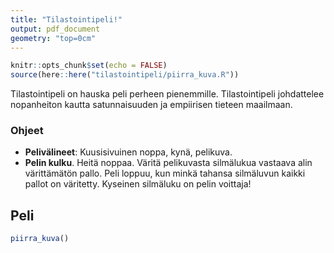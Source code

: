 ```yaml
---
title: "Tilastointipeli!"
output: pdf_document
geometry: "top=0cm"
---
```


\pagenumbering{gobble}

```r
knitr::opts_chunk$set(echo = FALSE)
source(here::here("tilastointipeli/piirra_kuva.R"))
```

\newcommand\blfootnote[1]{%
  \begingroup
  \renewcommand\thefootnote{}\footnote{#1}%
  \addtocounter{footnote}{-1}%
  \endgroup
}

Tilastointipeli on hauska peli perheen pienemmille. Tilastointipeli johdattelee nopanheiton kautta satunnaisuuden ja empiirisen tieteen maailmaan. 

### Ohjeet

- **Pelivälineet**:  Kuusisivuinen noppa, kynä, pelikuva.  
- **Pelin kulku**. Heitä noppaa. Väritä pelikuvasta silmälukua vastaava alin värittämätön pallo. Peli loppuu, kun minkä tahansa silmäluvun kaikki pallot on väritetty. Kyseinen silmäluku on pelin voittaja!

## Peli

```r
piirra_kuva()
```


\blfootnote{


Yksi tilastointipeli kestää keskimäärin 20 nopanheittoa. Peli loppuu hyvin todennäköisesti ennen 26. heittoa (95\% todennäköisyys), mutta saattaa loppua jo ennen 12. heittoa (5\% todennäköisyys).

Nopanheitossa kaikki silmäluvut ovat yhtä todennäköisiä. Matemaattisesti tilastointipelissä eri silmäluvut ovatkin \emph{tasaisesti jakaantuneita}. Jos yksittäistä tilastointipeliä jatkettaisiin hyvin pitkään, olisi kaikkien silmälukujen kohdalla lopulta suunnilleen yhtä monta väritettyä palloa. Tästä huolimatta tilastointipelissä saatetaan nähdä ylivoimaisiakin voittoja, sillä pienemmällä heittomäärällä silmälukujen tasainen jakauma ei välttämättä toteudu.

Suunnittelu ja toteutus: Tuomo Nieminen 2021 (tuomo.a.nieminen@gmail.com).
Koodit: \url{https://github.com/TuomoNieminen/Rpelit/tree/master/tilastointipeli}
}